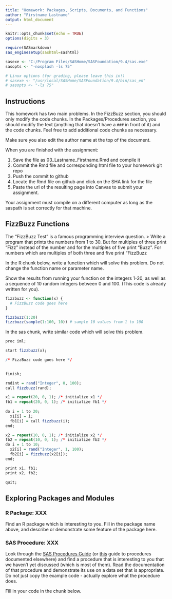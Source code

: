 ```yaml
---
title: "Homework: Packages, Scripts, Documents, and Functions"
author: "Firstname Lastname"
output: html_document
---
```


```r
knitr::opts_chunk$set(echo = TRUE)
options(digits = 3)
```

```r

require(SASmarkdown)
sas_enginesetup(sashtml=sashtml)

sasexe <- "C:/Program Files/SASHome/SASFoundation/9.4/sas.exe"
sasopts <- "-nosplash -ls 75"

# Linux options (for grading, please leave this in!)
# sasexe <- "/usr/local/SASHome/SASFoundation/9.4/bin/sas_en"
# sasopts <- "-ls 75"
```

## Instructions
This homework has two main problems. In the FizzBuzz section, you should only modify the code chunks. In the Packages/Procedures section, you should modify the text (anything that doesn't have a `###` in front of it) and the code chunks. Feel free to add additional code chunks as necessary.

Make sure you also edit the author name at the top of the document. 

When you are finished with the assignment: 

1. Save the file as 03_Lastname_Firstname.Rmd and compile it
2. Commit the Rmd file and corresponding html file to your homework git repo
3. Push the commit to github
4. Locate the Rmd file on github and click on the SHA link for the file
5. Paste the url of the resulting page into Canvas to submit your assignment.

Your assignment must compile on a different computer as long as the saspath is set correctly for that machine.

## FizzBuzz Functions

The "FizzBuzz Test" is a famous programming interview question. 
> Write a program that prints the numbers from 1 to 30. But for multiples of three print “Fizz” instead of the number and for the multiples of five print “Buzz”. For numbers which are multiples of both three and five print “FizzBuzz

In the R chunk below, write a function which will solve this problem. Do not change the function name or parameter name. 

Show the results from running your function on the integers 1-20, as well as a sequence of 10 random integers between 0 and 100. (This code is already written for you).

```r

fizzbuzz <- function(x) {
  # FizzBuzz code goes here
}

```

```r
fizzbuzz(1:20)
fizzbuzz(sample(1:100, 10)) # sample 10 values from 1 to 100

```

In the sas chunk, write similar code which will solve this problem.

```r
proc iml;

start fizzbuzz(x);

/* FizzBuzz code goes here */

  
finish;

rndint = rand("Integer", 0, 100);
call fizzbuzz(rand);

x1 = repeat(20, 0, 1); /* initialize x1 */
fb1 = repeat(20, 0, 1); /* initialize fb1 */
  
do i = 1 to 20;
  x1[i] = i;
  fb1[i] = call fizzbuzz(i);
end;

x2 = repeat(10, 0, 1); /* initialize x2 */
fb2 = repeat(10, 0, 1); /* initialize fb2 */
do i = 1 to 10;
  x2[i] = rand("Integer", 1, 100);
  fb2[i] = fizzbuzz(x2[i]);
end;

print x1, fb1;
print x2, fb2;

quit;
```



## Exploring Packages and Modules

### R Package: XXX
Find an R package which is interesting to you. Fill in the package name above, and describe or demonstrate some feature of the package here. 

### SAS Procedure: XXX
Look through the [SAS Procedures Guide](https://go.documentation.sas.com/?docsetId=proc&docsetTarget=part-2.htm&docsetVersion=9.4&locale=en) (or [this](https://go.documentation.sas.com/?docsetId=proc&docsetTarget=p0ptdedyvyouspn1erbeqr0floca.htm&docsetVersion=9.4&locale=en) guide to procedures documented elsewhere) and find a procedure that is interesting to you that we haven't yet discussed (which is most of them). Read the documentation of that procedure and demonstrate its use on a data set that is appropriate. Do not just copy the example code - actually explore what the procedure does. 

Fill in your code in the chunk below.
```r

````
